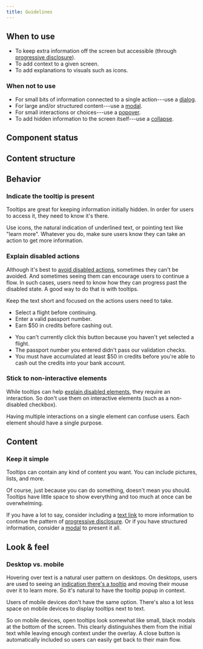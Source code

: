 ```yaml
---
title: Guidelines
---
```


<ReactExample exampleId="Tooltip-default" />

## When to use

- To keep extra information off the screen but accessible (through [progressive disclosure](/design-patterns/progressive-disclosure/)).
- To add context to a given screen.
- To add explanations to visuals such as icons.

### When not to use

- For small bits of information connected to a single action---use a [dialog](/components/overlay/dialog/).
- For large and/or structured content---use a [modal](/components/overlay/modal/).
- For small interactions or choices---use a [popover](/components/overlay/popover/).
- To add hidden information to the screen itself---use a [collapse](/components/interaction/collapse/).

## Component status

<ComponentStatus component="Tooltip" />

## Content structure

<FigmaFile
  file="4QJZqvBvRrLu6t9mwObCkA"
  node="230%3A95"
  alt="Close button: closes tooltip on mobile; content: adds static info for context or additional help; tooltip indicator: indicates when text is wrapped in a tooltip; arrow: points to child on desktop and optionally can be set with preferred position and alignment."
/>

## Behavior

### Indicate the tooltip is present

Tooltips are great for keeping information initially hidden.
In order for users to access it, they need to know it's there.

Use icons, the natural indication of underlined text, or pointing text like "learn more".
Whatever you do,
make sure users know they can take an action to get more information.

<ReactExample exampleId="Tooltip-indication" />

### Explain disabled actions

Although it's best to [avoid disabled actions](/components/action/button/#avoid-disabled-buttons),
sometimes they can't be avoided.
And sometimes seeing them can encourage users to continue a flow.
In such cases, users need to know how they can progress past the disabled state.
A good way to do that is with tooltips.

Keep the text short and focused on the actions users need to take.

<GuidelinesSideBySide>

<Do>

- Select a flight before continuing.
- Enter a valid passport number.
- Earn $50 in credits before cashing out.

</Do>

<Dont>

- You can't currently click this button because you haven't yet selected a flight.
- The passport number you entered didn't pass our validation checks.
- You must have accumulated at least $50 in credits
  before you're able to cash out the credits into your bank account.

</Dont>

</GuidelinesSideBySide>

<ReactExample exampleId="Tooltip-default" />

### Stick to non-interactive elements

While tooltips can help [explain disabled elements](#explain-disabled-actions),
they require an interaction.
So don't use them on interactive elements (such as a non-disabled checkbox).

Having multiple interactions on a single element can confuse users.
Each element should have a single purpose.

## Content

### Keep it simple

Tooltips can contain any kind of content you want.
You can include pictures, lists, and more.

Of course, just because you can do something,
doesn't mean you should.
Tooltips have little space to show everything and too much at once can be overwhelming.

If you have a lot to say,
consider including a [text link](/components/action/textlink/) to more information
to continue the pattern of [progressive disclosure](/design-patterns/progressive-disclosure/).
Or if you have structured information, consider a [modal](/components/overlay/modal/) to present it all.

## Look & feel

### Desktop vs. mobile

Hovering over text is a natural user pattern on desktops.
On desktops, users are used to seeing an [indication there's a tooltip](#indicate-the-tooltip-is-present)
and moving their mouse over it to learn more.
So it's natural to have the tooltip popup in context.

Users of mobile devices don't have the same option.
There's also a lot less space on mobile devices to display tooltips next to text.

So on mobile devices, open tooltips look somewhat like small, black modals at the bottom of the screen.
This clearly distinguishes them from the initial text
while leaving enough context under the overlay.
A close button is automatically included so users can easily get back to their main flow.
